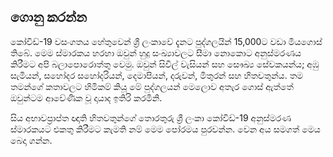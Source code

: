 <Head>
    <title>ගොනු කරන්න</title>
</Head>

## ගොනු කරන්න

කෝවිඩ්-19 වසංගතය හේතුවෙන් ශ්‍රී ලංකාවේ දැනට පුද්ගලයින් 15,000ට වඩා මියගොස් තිබේ. මෙම ස්මාරකය හරහා ඔවුන් හුදු සංඛ්‍යාවලට සීමා නොකොට අනුස්මරණය කිරීමට අපි බලාපොරොත්තු වෙමු. ඔවුන් සිවිල් වැසියන් සහ සෞඛ්‍ය සේවකයන්ය; අඹු සැමියන්, සහෝදර සහෝදරියන්, දෙමාපියන්, දරුවන්, මිතුරන් සහ හිතවතුන්ය. තම තමන්ගේ කතාවලට හිමිකම් කියූ මේ පුද්ගලයන් මෙලොව අතැර ගොස් ඇත්තේ ඔවුන්ටම ආවේණික වූ දායාද ඉතිරි කරමිනි. 

සිය අභාවප්‍රාප්ත ඥාති හිතවතුන්ගේ තොරතුරු ශ්‍රී ලංකා කෝවිඩ්-19 අනුස්මරණ ස්මාරකයට එකතු කිරීමට කැමති නම් මෙම පෝරමය පුරවන්න. වෙන අය සමගත් මෙය බෙදා ගන්න.
<SubmissionForm />